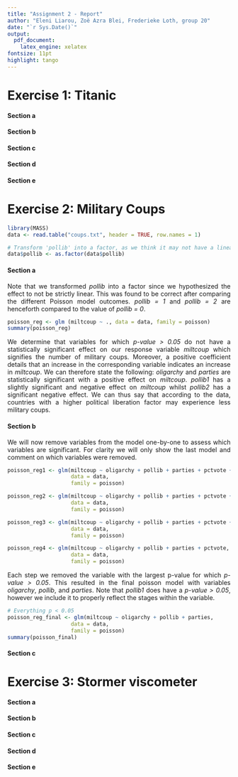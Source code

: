 ```yaml
---
title: "Assignment 2 - Report"
author: "Eleni Liarou, Zoë Azra Blei, Frederieke Loth, group 20"
date: "`r Sys.Date()`"
output:
  pdf_document:
    latex_engine: xelatex
fontsize: 11pt
highlight: tango
---
```


::: {style="text-align: justify;"}
# Exercise 1: Titanic

#### Section a

#### Section b

#### Section c

#### Section d

#### Section e

# Exercise 2: Military Coups

```r
library(MASS)
data <- read.table("coups.txt", header = TRUE, row.names = 1)

# Transform 'pollib' into a factor, as we think it may not have a linear effect
data$pollib <- as.factor(data$pollib)
```

#### Section a
Note that we transformed *pollib* into a factor since we hypothesized the effect to not be strictly linear. This was found to be correct after comparing the different Poisson model outcomes. *pollib = 1* and *pollib = 2* are henceforth compared to the value of *pollib = 0*.

``` r
poisson_reg <- glm (miltcoup ~ ., data = data, family = poisson)
summary(poisson_reg)
```

We determine that variables for which *p-value > 0.05* do not have a statistically significant effect on our response variable *miltcoup* which signifies the number of military coups. Moreover, a positive coefficient details that an increase in the corresponding variable indicates an increase in *miltcoup*. We can therefore state the following: *oligarchy* and *parties* are statistically significant with a positive effect on *miltcoup*. *pollib1* has a slightly significant and negative effect on *miltcoup* whilst *pollib2* has a significant negative effect. We can thus say that according to the data, countries with a higher political liberation factor may experience less military coups.

#### Section b
We will now remove variables from the model one-by-one to assess which variables are significant. For clarity we will only show the last model and comment on which variables were removed.

```r
poisson_reg1 <- glm(miltcoup ~ oligarchy + pollib + parties + pctvote + popn + size + numregim, 
                    data = data,
                    family = poisson)

poisson_reg2 <- glm(miltcoup ~ oligarchy + pollib + parties + pctvote + popn + numregim, 
                    data = data,
                    family = poisson)

poisson_reg3 <- glm(miltcoup ~ oligarchy + pollib + parties + pctvote + popn, 
                    data = data,
                    family = poisson)

poisson_reg4 <- glm(miltcoup ~ oligarchy + pollib + parties + pctvote, 
                    data = data,
                    family = poisson)
```

Each step we removed the variable with the largest p-value for which *p-value > 0.05*. This resulted in the final poisson model with variables *oligarchy*, *pollib*, and *parties*. Note that *pollib1* does have a *p-value > 0.05*, however we include it to properly reflect the stages within the variable.

``` r
# Everything p < 0.05
poisson_reg_final <- glm(miltcoup ~ oligarchy + pollib + parties, 
                    data = data,
                    family = poisson)
summary(poisson_final)
```

#### Section c

# Exercise 3: Stormer viscometer

#### Section a

#### Section b

#### Section c

#### Section d

#### Section e
:::
